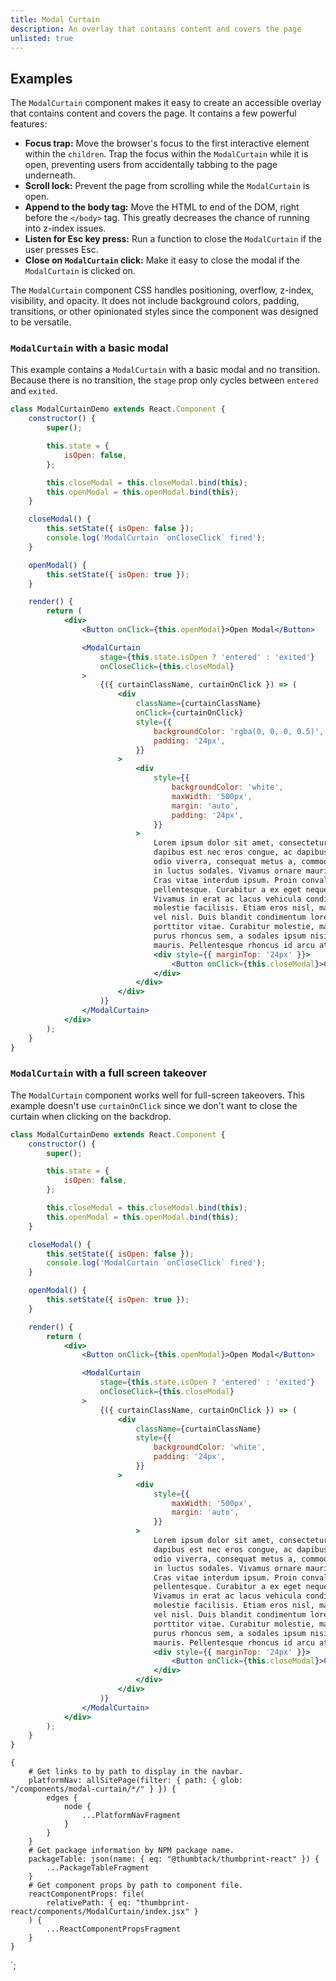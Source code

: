 ```yaml
---
title: Modal Curtain
description: An overlay that contains content and covers the page
unlisted: true
---
```



<ComponentHeader data={props.data} />

## Examples

The `ModalCurtain` component makes it easy to create an accessible overlay that contains content and covers the page. It contains a few powerful features:

-   **Focus trap:** Move the browser's focus to the first interactive element within the `children`. Trap the focus within the `ModalCurtain` while it is open, preventing users from accidentally tabbing to the page underneath.
-   **Scroll lock:** Prevent the page from scrolling while the `ModalCurtain` is open.
-   **Append to the body tag:** Move the HTML to end of the DOM, right before the `</body>` tag. This greatly decreases the chance of running into z-index issues.
-   **Listen for Esc key press:** Run a function to close the `ModalCurtain` if the user presses Esc.
-   **Close on `ModalCurtain` click:** Make it easy to close the modal if the `ModalCurtain` is clicked on.

The `ModalCurtain` component CSS handles positioning, overflow, z-index, visibility, and opacity. It does not include background colors, padding, transitions, or other opinionated styles since the component was designed to be versatile.

### `ModalCurtain` with a basic modal

This example contains a `ModalCurtain` with a basic modal and no transition. Because there is no transition, the `stage` prop only cycles between `entered` and `exited`.

```jsx
class ModalCurtainDemo extends React.Component {
    constructor() {
        super();

        this.state = {
            isOpen: false,
        };

        this.closeModal = this.closeModal.bind(this);
        this.openModal = this.openModal.bind(this);
    }

    closeModal() {
        this.setState({ isOpen: false });
        console.log('ModalCurtain `onCloseClick` fired');
    }

    openModal() {
        this.setState({ isOpen: true });
    }

    render() {
        return (
            <div>
                <Button onClick={this.openModal}>Open Modal</Button>

                <ModalCurtain
                    stage={this.state.isOpen ? 'entered' : 'exited'}
                    onCloseClick={this.closeModal}
                >
                    {({ curtainClassName, curtainOnClick }) => (
                        <div
                            className={curtainClassName}
                            onClick={curtainOnClick}
                            style={{
                                backgroundColor: 'rgba(0, 0, 0, 0.5)',
                                padding: '24px',
                            }}
                        >
                            <div
                                style={{
                                    backgroundColor: 'white',
                                    maxWidth: '500px',
                                    margin: 'auto',
                                    padding: '24px',
                                }}
                            >
                                Lorem ipsum dolor sit amet, consectetur adipiscing elit. Vestibulum
                                dapibus est nec eros congue, ac dapibus ipsum cursus. Quisque at
                                odio viverra, consequat metus a, commodo ipsum. Donec sodales sapien
                                in luctus sodales. Vivamus ornare mauris in arcu maximus placerat.
                                Cras vitae interdum ipsum. Proin convallis quis elit quis
                                pellentesque. Curabitur a ex eget neque congue tempor sed ut felis.
                                Vivamus in erat ac lacus vehicula condimentum. Nam fringilla
                                molestie facilisis. Etiam eros nisl, mattis et sagittis non, blandit
                                vel nisl. Duis blandit condimentum lorem, sed convallis sapien
                                porttitor vitae. Curabitur molestie, massa et molestie aliquam, odio
                                purus rhoncus sem, a sodales ipsum nisi ac nibh. Nunc in dapibus
                                mauris. Pellentesque rhoncus id arcu at auctor.
                                <div style={{ marginTop: '24px' }}>
                                    <Button onClick={this.closeModal}>Close Modal</Button>
                                </div>
                            </div>
                        </div>
                    )}
                </ModalCurtain>
            </div>
        );
    }
}
```

### `ModalCurtain` with a full screen takeover

The `ModalCurtain` component works well for full-screen takeovers. This example doesn't use `curtainOnClick` since we don't want to close the curtain when clicking on the backdrop.

```jsx
class ModalCurtainDemo extends React.Component {
    constructor() {
        super();

        this.state = {
            isOpen: false,
        };

        this.closeModal = this.closeModal.bind(this);
        this.openModal = this.openModal.bind(this);
    }

    closeModal() {
        this.setState({ isOpen: false });
        console.log('ModalCurtain `onCloseClick` fired');
    }

    openModal() {
        this.setState({ isOpen: true });
    }

    render() {
        return (
            <div>
                <Button onClick={this.openModal}>Open Modal</Button>

                <ModalCurtain
                    stage={this.state.isOpen ? 'entered' : 'exited'}
                    onCloseClick={this.closeModal}
                >
                    {({ curtainClassName, curtainOnClick }) => (
                        <div
                            className={curtainClassName}
                            style={{
                                backgroundColor: 'white',
                                padding: '24px',
                            }}
                        >
                            <div
                                style={{
                                    maxWidth: '500px',
                                    margin: 'auto',
                                }}
                            >
                                Lorem ipsum dolor sit amet, consectetur adipiscing elit. Vestibulum
                                dapibus est nec eros congue, ac dapibus ipsum cursus. Quisque at
                                odio viverra, consequat metus a, commodo ipsum. Donec sodales sapien
                                in luctus sodales. Vivamus ornare mauris in arcu maximus placerat.
                                Cras vitae interdum ipsum. Proin convallis quis elit quis
                                pellentesque. Curabitur a ex eget neque congue tempor sed ut felis.
                                Vivamus in erat ac lacus vehicula condimentum. Nam fringilla
                                molestie facilisis. Etiam eros nisl, mattis et sagittis non, blandit
                                vel nisl. Duis blandit condimentum lorem, sed convallis sapien
                                porttitor vitae. Curabitur molestie, massa et molestie aliquam, odio
                                purus rhoncus sem, a sodales ipsum nisi ac nibh. Nunc in dapibus
                                mauris. Pellentesque rhoncus id arcu at auctor.
                                <div style={{ marginTop: '24px' }}>
                                    <Button onClick={this.closeModal}>Close Modal</Button>
                                </div>
                            </div>
                        </div>
                    )}
                </ModalCurtain>
            </div>
        );
    }
}
```

<ComponentFooter data={props.data} />

    {
        # Get links to by path to display in the navbar.
        platformNav: allSitePage(filter: { path: { glob: "/components/modal-curtain/*/" } }) {
            edges {
                node {
                    ...PlatformNavFragment
                }
            }
        }
        # Get package information by NPM package name.
        packageTable: json(name: { eq: "@thumbtack/thumbprint-react" }) {
            ...PackageTableFragment
        }
        # Get component props by path to component file.
        reactComponentProps: file(
            relativePath: { eq: "thumbprint-react/components/ModalCurtain/index.jsx" }
        ) {
            ...ReactComponentPropsFragment
        }
    }
`;
